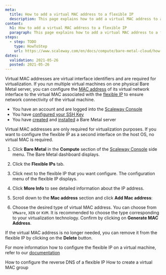 ```yaml
---
meta:
  title: How to add a virtual MAC address to a flexible IP
  description: This page explains how to add a virtual MAC address to a flexible IP
content:
  h1: How to add a virtual MAC address to a flexible IP
  paragraph: This page explains how to add a virtual MAC address to a flexible IP
steps:
  - step: TODO
    type: HowToStep
    url: https://www.scaleway.com/en/docs/compute/bare-metal-cloud/how-to/add-virtual-mac-address/
dates:
  validation: 2021-05-26
  posted: 2021-05-26
---
```


Virtual MAC addresses are virtual interface identifiers and are required for virtualization. If you run multiple virtual machines on one physical Bare Metal server, you can configure the [MAC address](https://en.wikipedia.org/wiki/MAC_address) of its virtual network interface to the virtual MAC associated with the [flexible IP](/compute/bare-metal-cloud/concepts/#flexible-ip) to ensure network connectivity of the virtual machine.

<Message type="requirement">

- You have an account and are logged into the [Scaleway Console](https://console.scaleway.com) 
- You have [configured your SSH Key](/console/my-project/how-to/create-ssh-key)
- You have [created](/compute/bare-metal-cloud/how-to/create-server) and [installed](/compute/bare-metal-cloud/how-to/install-server) a Bare Metal server

</Message>

<Message type="tip">

  Virtual MAC addresses are only required for virtualization purposes. If you want to configure the flexible IP as a second interface on the host OS, no virtual MAC is required.

</Message>

1. Click **Bare Metal** in the **Compute** section of the [Scaleway Console](https://console.scaleway.com) side menu. The Bare Metal dashboard displays.

2. Click the **Flexible IPs** tab.

3. Click <Icon name="more" /> next to the flexible IP that you want configure. The configuration menu of the flexible IP displays.

4. Click **More Info** to see detailed information about the IP address.

5. Scroll down to the **Mac address** section and click **Add Mac address**:
<Lightbox src="assets/scaleway-flexible_vmac.png" alt="" />

6. Choose the desired type of virtual MAC address. You can choose from `VMware`, `XEN` or `KVM`. It is recommended to choose the type corresponding to your virtualization technology. Confirm by clicking on **Generate MAC Address**.

If the virtual MAC address is no longer needed, you can remove it from the flexible IP by clicking on the **Delete** button.

For more information how to configure the flexible IP on a virtual machine, refer to our [documentation](/compute/bare-metal-cloud/how-to/configure-flexible-ip/)

<Navigation title="See Also">
  <PreviousButton to="/compute/bare-metal-cloud/how-to/configure-reverse-dns-flexible-ip/">How to configure the reverse DNS of a flexible IP</PreviousButton>
  <NextButton to="/compute/bare-metal-cloud/how-to/create-virtual-mac-group/">How to create a virtual MAC group</NextButton>
</Navigation>
